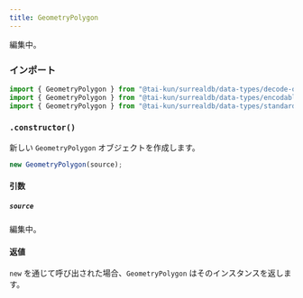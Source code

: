 ```yaml
---
title: GeometryPolygon
---
```



編集中。

### インポート

```ts
import { GeometryPolygon } from "@tai-kun/surrealdb/data-types/decode-only";
import { GeometryPolygon } from "@tai-kun/surrealdb/data-types/encodable";
import { GeometryPolygon } from "@tai-kun/surrealdb/data-types/standard";
```

### `.constructor()`

新しい `GeometryPolygon` オブジェクトを作成します。

```ts
new GeometryPolygon(source);
```

#### 引数

##### `source`

編集中。

#### 返値

`new` を通じて呼び出された場合、`GeometryPolygon` はそのインスタンスを返します。
